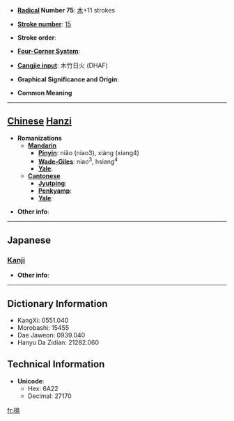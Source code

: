 * '''[[Wiktionary:Chinese radical index| Radical]] Number 75''': [[Wiktionary:Chinese radical index 木|木]]+11 strokes

* '''[[Wiktionary:Chinese total strokes index|Stroke number]]''': [[Wiktionary:Chinese total strokes index 15|15]]

* '''Stroke order''': 

* '''[[Wiktionary:Chinese four corner index|Four-Corner System]]''': 

* '''[[Wiktionary:Chinese Cangjie index|Cangjie input]]''': 木竹日火 (DHAF)

* '''Graphical Significance and Origin''': 

* '''Common Meaning'''

----

== [[Chinese]] [[Hanzi]] ==

* '''Romanizations'''
** '''[[Mandarin]]'''
*** '''[[Pinyin]]''': niǎo (niao3), xiàng (xiang4)
*** '''[[Wade-Giles]]''': niao<sup>3</sup>, hsiang<sup>4</sup>
*** '''[[Yale]]''': 
** '''[[Cantonese]]'''
*** '''[[Jyutping]]''':
*** '''[[Penkyamp]]''': 
*** '''[[Yale]]''': 

* '''Other info''': 

----

==Japanese==
===[[Kanji]]===
{{kanji|on readings=[[ぼく]] (boku), [[ちょう]] (chō), [[もく]] (moku)|kun readings=[[つた]] (tsuta)}}

* '''Other info''':  

----

== Dictionary Information ==

* KangXi: 0551.040
* Morobashi: 15455
* Dae Jaweon: 0939.040
* Hanyu Da Zidian: 21282.060

== Technical Information ==

* '''Unicode''':
** Hex: 6A22
** Decimal: 27170

[[fr:樢]]